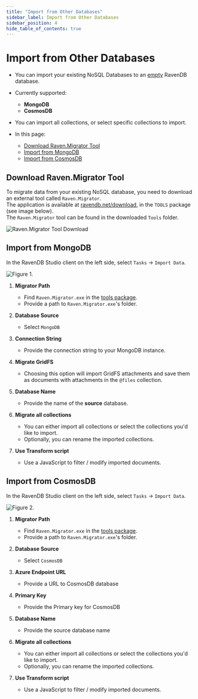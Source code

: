 ```yaml
---
title: "Import from Other Databases"
sidebar_label: Import from Other Databases
sidebar_position: 4
hide_table_of_contents: true
---
```



# Import from Other Databases
<Admonition type="note" title="Note">

* You can import your existing NoSQL Databases to an [empty](../../../../studio/database/create-new-database/general-flow.mdx) RavenDB database.  

* Currently supported:  
   * **MongoDB**  
   * **CosmosDB**  

* You can import all collections, or select specific collections to import.  

* In this page:

  * [Download Raven.Migrator Tool](../../../../studio/database/tasks/import-data/import-from-other.mdx#download-ravenmigrator-tool)  
  * [Import from MongoDB](../../../../studio/database/tasks/import-data/import-from-other.mdx#import-from-mongodb)  
  * [Import from CosmosDB](../../../../studio/database/tasks/import-data/import-from-other.mdx#import-from-cosmosdb)  

</Admonition>



## Download Raven.Migrator Tool

To migrate data from your existing NoSQL database, you need to download an external tool called `Raven.Migrator`.  
The application is available at [ravendb.net/download](https://ravendb.net/download), in the `TOOLS` package (see image below).  
The `Raven.Migrator` tool can be found in the downloaded `Tools` folder. 

![Raven.Migrator Tool Download](./assets/raven-migrator-tool-download.png)


## Import from MongoDB
In the RavenDB Studio client on the left side, select `Tasks` -&gt; `Import Data`.

![Figure 1.](./assets/mongodb-1.png)

1. **Migrator Path**  
   * Find `Raven.Migrator.exe` in the [tools package](../../../../studio/database/tasks/import-data/import-from-other.mdx#download-ravenmigrator-tool).  
   * Provide a path to `Raven.Migrator.exe`'s folder.  

2. **Database Source**  
   * Select `MongoDB`  
   
3. **Connection String**  
   * Provide the connection string to your MongoDB instance.  
   
4. **Migrate GridFS** 
   * Choosing this option will import GridFS attachments and save them as documents with attachments in the `@files` collection.  
   
5. **Database Name**
   * Provide the name of the **source** database.  
   
6. **Migrate all collections**  
   * You can either import all collections or select the collections you'd like to import.  
   * Optionally, you can rename the imported collections.  
   
7. **Use Transform script**  
   * Use a JavaScript to filter / modify imported documents.  




## Import from CosmosDB
In the RavenDB Studio client on the left side, select `Tasks` -&gt; `Import Data`.

![Figure 2.](./assets/cosmosdb-1.png)


1. **Migrator Path**  
   * Find `Raven.Migrator.exe` in the [tools package](../../../../studio/database/tasks/import-data/import-from-other.mdx#download-ravenmigrator-tool).  
   * Provide a path to `Raven.Migrator.exe`'s folder.  

2. **Database Source**  
   * Select `CosmosDB`  
   
3. **Azure Endpoint URL**  
   * Provide a URL to CosmosDB database  
   
4. **Primary Key**  
   * Provide the Primary key for CosmosDB  
   
5. **Database Name**  
   * Provide the source database name  
   
6. **Migrate all collections**  
   * You can either import all collections or select the collections you'd like to import.  
   * Optionally, you can rename the imported collections.  
   
7. **Use Transform script**  
   * Use a JavaScript to filter / modify imported documents.  


